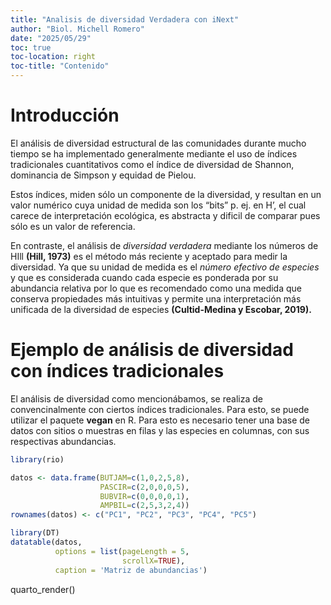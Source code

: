 ```yaml
---
title: "Analisis de diversidad Verdadera con iNext"
author: "Biol. Michell Romero"
date: "2025/05/29"
toc: true
toc-location: right
toc-title: "Contenido"
---
```


# Introducción {.unnumbered}

El análisis de diversidad estructural de las comunidades durante mucho tiempo se ha implementado generalmente mediante el uso de índices tradicionales cuantitativos como el índice de diversidad de Shannon, dominancia de Simpson y equidad de Pielou.

Estos índices, miden sólo un componente de la diversidad, y resultan en un valor numérico cuya unidad de medida son los "bits" p. ej. en H', el cual carece de interpretación ecológica, es abstracta y dificil de comparar pues sólo es un valor de referencia.

En contraste, el análisis de *diversidad verdadera* mediante los números de HIll **(Hill, 1973)** es el método más reciente y aceptado para medir la diversidad. Ya que su unidad de medida es el *número efectivo de especies* y que es considerada cuando cada especie es ponderada por su abundancia relativa por lo que es recomendado como una medida que conserva propiedades más intuitivas y permite una interpretación más unificada de la diversidad de especies **(Cultid-Medina y Escobar, 2019).**

# Ejemplo de análisis de diversidad con índices tradicionales {.unnumbered}

El análisis de diversidad como mencionábamos, se realiza de convencinalmente con ciertos índices tradicionales. Para esto, se puede utilizar el paquete **vegan** en R. Para esto es necesario tener una base de datos con sitios o muestras en filas y las especies en columnas, con sus respectivas abundancias.

```r
library(rio)

datos <- data.frame(BUTJAM=c(1,0,2,5,8), 
                    PASCIR=c(2,0,0,0,5), 
                    BUBVIR=c(0,0,0,0,1),
                    AMPBIL=c(2,5,3,2,4))
rownames(datos) <- c("PC1", "PC2", "PC3", "PC4", "PC5")

```



```r
library(DT)
datatable(datos, 
          options = list(pageLength = 5,
                         scrollX=TRUE), 
          caption = 'Matriz de abundancias')
```


quarto_render()


